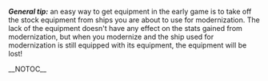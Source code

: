<!---{{Page Adopted = Tsubakura}}
{{Ambox
|type = construction
|title = <center> '''WORK IN PROGRESS''' </center>
|message = <br />
<center>This article is missing some information.</center>
<br />
<center><i><b><span style="color:#f00;">The article is now being adopted and currently under major renovation.</span></b></i></center>
<br />
* For potential source of information on how to get these equipment, please go to [[Development]].
* ''Please contact the adopter below before making any major (non-grammar, typo correction, redesigning etc.) edits on this article.''
|users = [[User:Tsubakura|Tsubakura]]}}
--->

'''''General tip:''''' an easy way to get equipment in the early game is to take off the stock equipment from ships you are about to use for modernization. The lack of the equipment doesn't have any effect on the stats gained from modernization, but when you modernize and the ship used for modernization is still equipped with its equipment, the equipment will be lost!

__NOTOC__

{{:Partials/Equipment Setup}}

{{:Partials/Equipment Type}}
<!--
Overuses Lua together with previous equipment links, either drop previous equipment links or Lua-ize Template:Equipment/List.
And/or un-Lua-ize Template:Equipment/Link.
-->
<!--
{{Equipmentlist}}
-->